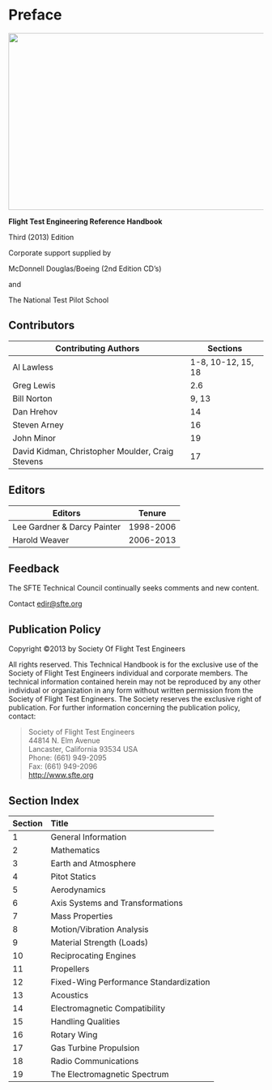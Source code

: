 # Preface {.unnumbered}

![][00001]

**Flight Test Engineering Reference Handbook**

Third (2013) Edition


Corporate support supplied by

McDonnell Douglas/Boeing (2nd Edition CD's)

and

The National Test Pilot School

## Contributors {-}


| Contributing Authors  | Sections |
|-----------------------|----------|
| Al Lawless | 1-8, 10-12, 15, 18|
| Greg Lewis | 2.6 |
| Bill Norton | 9, 13|
| Dan Hrehov | 14|
| Steven Arney | 16|
| John Minor | 19|
| David Kidman, Christopher Moulder, Craig Stevens |17|

## Editors {-}

|Editors| Tenure |
|-------|--------|
|Lee Gardner & Darcy Painter | 1998-2006 |
|Harold Weaver | 2006-2013 |

## Feedback {-}

The SFTE Technical Council continually seeks comments and new content.

Contact <edir@sfte.org>


## Publication Policy {-}

Copyright ©2013 by Society Of Flight Test Engineers

All rights reserved. This Technical Handbook is for the exclusive use of the Society of Flight Test Engineers individual and corporate members. The technical information contained herein may not be reproduced by any other individual or organization in any form without written permission from the Society of Flight Test Engineers. The Society reserves the exclusive right of publication. For further information concerning the publication policy, contact:


> Society of Flight Test Engineers    
> 44814 N. Elm Avenue    
> Lancaster, California 93534 USA    
> Phone: (661) 949-2095    
> Fax: (661) 949-2096    
> <http://www.sfte.org>


## Section Index {-}

  Section                     Title
  --------------------------- ----------------------------------------
  1                           General Information
  2                           Mathematics
  3                           Earth and Atmosphere
  4                           Pitot Statics
  5                           Aerodynamics
  6                           Axis Systems and Transformations
  7                           Mass Properties
  8                           Motion/Vibration Analysis
  9                           Material Strength (Loads)
  10                          Reciprocating Engines
  11                          Propellers
  12                          Fixed-Wing Performance Standardization
  13                          Acoustics
  14                          Electromagnetic Compatibility
  15                          Handling Qualities
  16                          Rotary Wing
  17                          Gas Turbine Propulsion
  18                          Radio Communications
  19                          The Electromagnetic Spectrum

  [00001]: media/index/image1.jpg {width="5.333333333333333in" height="3.6366666666666667in"}
